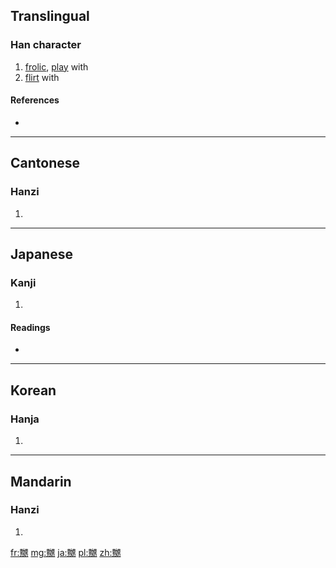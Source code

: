 {{also|嫐}}
==Translingual==

===Han character===
{{Han char|rn=38|rad=女|as=14|sn=17|four=6642<sub>7</sub>|canj=田尸女田尸 (WSVWS)|ids=⿲[[男]][[女]][[男]]}}

# [[frolic]], [[play]] with
# [[flirt]] with

====References====
* {{Han ref|kx=0273.070|dkj=06831|dj=0541.130|hdz=21087.010|uh=5B32|ud=23346|bh=ECD0|bd=60624}}

----

==Cantonese==

===Hanzi===
{{yue-hanzi|jyut=[[nau1]], [[niu5]]|y=nau1, niu5}}

# {{defn|Cantonese|sort=女14}}

----

==Japanese==

===Kanji===
{{ja-kanji|grade=9|rs=女14}}

# {{defn|Japanese|sort=女14}}

====Readings====
* {{ja-readings|on=[[じょう]] (jō)|kun=[[なぶる]] (naburu)}}

----

==Korean==

===Hanja===
{{ko-hanja|hangeul=뇨|rv=nyo|mr=nyo}}

# {{defn|Korean|sort=女14}}

----

==Mandarin==

===Hanzi===
{{cmn-hanzi|pin=[[niǎo]] ([[niao3]])|wg=niao<sup>3</sup>}}

# {{defn|Mandarin|sort=女14}}

[[fr:嬲]]
[[mg:嬲]]
[[ja:嬲]]
[[pl:嬲]]
[[zh:嬲]]